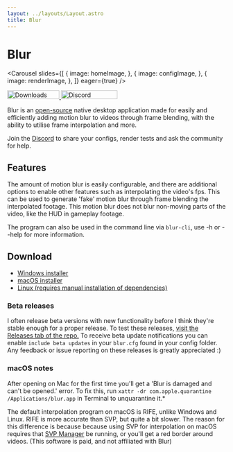 ```yaml
---
layout: ../layouts/Layout.astro
title: Blur
---
```





# Blur

<Carousel
  slides={[
    {
      image: homeImage,
    },
    {
      image: configImage,
    },
    {
      image: renderImage,
    },
  ]}
  eager={true}
/>

<div class="not-prose flex flex-row gap-2">
<a href="https://github.com/f0e/blur/releases/latest">
  <Image
    src="https://img.shields.io/github/downloads/f0e/blur/total?label=Downloads"
    alt="Downloads"
    width="120"
    height="20"
    loading="eager"
  />
</a>

<a href="https://discord.gg/B5BK9GMN87">
  <Image
    src="https://img.shields.io/discord/1392389164153962640?style=flat&amp;label=Discord"
    alt="Discord"
    width="130"
    height="20"
    loading="eager"
/>

</a>
</div>

Blur is an [open-source](https://github.com/f0e/blur) native desktop application made for easily and efficiently adding motion blur to videos through frame blending, with the ability to utilise frame interpolation and more.

Join the [Discord](https://discord.gg/B5BK9GMN87) to share your configs, render tests and ask the community for help.

## Features

The amount of motion blur is easily configurable, and there are additional options to enable other features such as interpolating the video's fps. This can be used to generate 'fake' motion blur through frame blending the interpolated footage. This motion blur does not blur non-moving parts of the video, like the HUD in gameplay footage.

The program can also be used in the command line via `blur-cli`, use -h or --help for more information.

## Download

- [Windows installer](https://github.com/f0e/blur/releases/latest/download/blur-Windows-Installer-x64.exe)
- [macOS installer](https://github.com/f0e/blur/releases/latest/download/blur-macOS-Release-arm64.dmg)
- [Linux (requires manual installation of dependencies)](https://github.com/f0e/blur/releases/latest/download/blur-Linux-Release-x64.tar.gz)

### Beta releases

I often release beta versions with new functionality before I think they're stable enough for a proper release. To test these releases, [visit the Releases tab of the repo.](https://github.com/f0e/blur/releases) To receive beta update notifications you can enable `include beta updates` in your `blur.cfg` found in your config folder. Any feedback or issue reporting on these releases is greatly appreciated :)

### macOS notes

After opening on Mac for the first time you'll get a 'Blur is damaged and can't be opened.' error. To fix this, run `xattr -dr com.apple.quarantine /Applications/blur.app` in Terminal to unquarantine it.\*

The default interpolation program on macOS is RIFE, unlike Windows and Linux. RIFE is more accurate than SVP, but quite a bit slower. The reason for this difference is because because using SVP for interpolation on macOS requires that [SVP Manager](https://www.svp-team.com/get/) be running, or you'll get a red border around videos. (This software is paid, and not affiliated with Blur)
